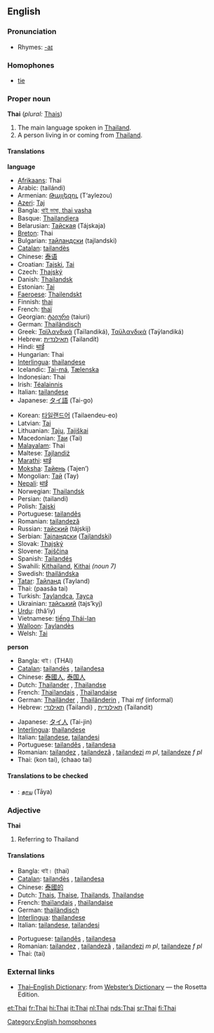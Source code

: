 {{interwiktionary|code=th}}
==English==
{{wikipedia}}

===Pronunciation===
*Rhymes: [[Rhymes:English:-aɪ|-aɪ]]

===Homophones===
* [[tie]]

===Proper noun===
'''Thai''' (''plural:'' [[Thais]])

# The main language spoken in [[Thailand]].
# A person living in or coming from [[Thailand]].

====Translations====
'''language'''
{{top}}
*[[Afrikaans]]: Thai
*Arabic: {{ARchar|[[تايلاندي]]}} (tailándi)
*Armenian: [[Թայլեզու]] (T‘aylezou)
*[[Azeri]]: [[Тај]]
*Bangla: [[থাই ভাষা, thai vasha]]
*Basque: [[Thailandiera]]
*Belarusian: [[Тайская]] (Tájskaja) {{f}}
*[[Breton]]: Thai
*Bulgarian: [[тайландски]] (tajlandski)
*[[Catalan]]: [[tailandès]] {{m}}
*Chinese: [[泰语]]
*Croatian: [[Tajski]], [[Tai]]
*Czech: [[Thajský]]
*Danish: [[Thailandsk]]
*Estonian: [[Tai]]
*[[Faeroese]]: [[Thailendskt]]
*Finnish: [[thai]]
*French: [[thaï]] {{m}}
*Georgian: [[ტაიური]] (taiuri)
*German: [[Thailändisch]] {{n}}
*Greek: [[Ταϊλανδικά]] (Taïlandiká), [[Ταϋλανδικά]] (Taÿlandiká) {{n}} {{p}}
*Hebrew: [[תאילנדית]] (Tailandít) {{f}}
*Hindi: [[थाई]]
*Hungarian: Thai
*[[Interlingua]]: [[thailandese]]
*Icelandic: [[Tai-má]], [[Tælenska]]
*Indonesian: Thai
*Irish: [[Téalainnis]]
*Italian: [[tailandese]] {{m}}
*Japanese: [[タイ語]] (Tai-go)
{{mid}}
*Korean: [[타일랜드어]] (Tailaendeu-eo)
*Latvian: [[Tai]]
*Lithuanian: [[Tajų]], [[Tajiškai]]
*Macedonian: [[Таи]] (Tai)
*[[Malayalam]]: Thai
*Maltese: [[Tajlandiż]]
*[[Marathi]]: [[थाई]]
*[[Moksha]]: [[Тайень]] (Tajen’)
*Mongolian: [[Тай]] (Tay)
*[[Nepali]]: [[थाई]]
*Norwegian: [[Thailandsk]]
*Persian: {{FAchar|[[تايلندى]]}} (tailandi)
*Polish: [[Tajski]]
*Portuguese: [[tailandês]] {{m}}
*Romanian: [[tailandeză]] {{f}}
*Russian: [[тайский]] (tájskij) {{m}}
*Serbian: [[Тајландски]] ([[Tajlandski]])
*Slovak: [[Thajský]]
*Slovene: [[Tajščina]]
*Spanish: [[Tailandés]]
*Swahili: [[Kithailand]], [[Kithai]] ''(noun 7)''
*Swedish: [[thailändska]]
*[[Tatar]]: [[Тайланд]] (Tayland)
*Thai: {{THchar|[[ภาษาไทย]]}} (paasăa tai)
*Turkish: [[Taylandca]], [[Tayca]]
*Ukrainian: [[тайський]] (tajs’kyj)
*[[Urdu]]: {{FAchar|[[تهائي]]}} (thâ’iy)
*Vietnamese: [[tiếng Thái-lan]]
*[[Walloon]]: [[Taylandès]]
*Welsh: [[Tai]]
{{bottom}}

'''person'''
{{top}}
*Bangla: থাই। (THAI)
*[[Catalan]]: [[tailandès]] {{m}}, [[tailandesa]] {{f}}
*Chinese: [[泰國人]], [[泰国人]]
*Dutch: [[Thailander]] {{m}}, [[Thailandse]] {{f}}
*French: [[Thaïlandais]] {{m}}, [[Thaïlandaise]] {{f}}
*German: [[Thailänder]] {{m}}, [[Thailänderin]] {{f}}, Thai ''mf'' (informal)
*Hebrew: [[תאילנדי]] (Tailandi) {{m}}, [[תאילנדית]] (Tailandit) {{f}}
{{mid}}
*Japanese: [[タイ人]] (Tai-jin)
*[[Interlingua]]: [[thailandese]]
*Italian: [[tailandese]], [[tailandesi]] {{p}}
*Portuguese: [[tailandês]] {{m}}, [[tailandesa]] {{f}}
*Romanian: [[tailandez]] {{m}}, [[tailandeză]] {{f}}, [[tailandezi]] ''m pl'', [[tailandeze]] ''f pl''
*Thai: {{THchar|[[คนไทย]]}} (kon tai), {{THchar|[[ชาวไทย]]}} (chaao tai)
{{bottom}}

====Translations to be checked====
{{checktrans}}
*{{ttbc|Tamil}}: [[தாய]] (Tāya)

===Adjective===
'''Thai'''
# Referring to Thailand

====Translations====
{{top}}
*Bangla: থাই। (thai)
*[[Catalan]]: [[tailandès]] {{m}}, [[tailandesa]] {{f}}
*Chinese: [[泰國的]]
*Dutch: [[Thais]], [[Thaise]], [[Thailands]], [[Thailandse]]
*French: [[thaïlandais]] {{m}}, [[thaïlandaise]] {{f}}
*German: [[thailändisch]]
*[[Interlingua]]: [[thailandese]]
*Italian: [[tailandese]], [[tailandesi]] {{p}}
{{mid}}
*Portuguese: [[tailandês]] {{m}}, [[tailandesa]] {{f}}
*Romanian: [[tailandez]] {{m}}, [[tailandeză]] {{f}}, [[tailandezi]] ''m pl'', [[tailandeze]] ''f pl''
*Thai: {{THchar|[[ไทย]]}} (tai)
{{bottom}}

===External links===
*[http://www.websters-online-dictionary.org/definition/Thai-english/ Thai–English Dictionary]: from [http://www.websters-online-dictionary.org/ Webster’s Dictionary] — the Rosetta Edition.

[[Category:English homophones]]

[[et:Thai]]
[[fr:Thai]]
[[hi:Thai]]
[[it:Thai]]
[[nl:Thai]]
[[nds:Thai]]
[[sr:Thai]]
[[fi:Thai]]